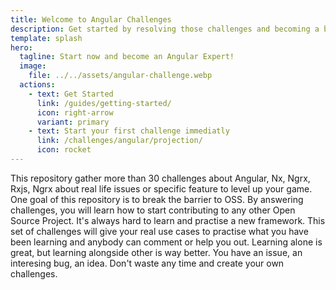 ```yaml
---
title: Welcome to Angular Challenges
description: Get started by resolving those challenges and becoming a better Angular FrontEnd engineer.
template: splash
hero:
  tagline: Start now and become an Angular Expert!
  image:
    file: ../../assets/angular-challenge.webp
  actions:
    - text: Get Started
      link: /guides/getting-started/
      icon: right-arrow
      variant: primary
    - text: Start your first challenge immediatly
      link: /challenges/angular/projection/
      icon: rocket
---
```



<CardGrid>
  <Card title="More than 30 challenges">
    This repository gather more than 30 challenges about Angular, Nx, Ngrx,
    Rxjs, Ngrx about real life issues or specific feature to level up your game.
  </Card>
  <Card title="Become an OSS maintainer">
    One goal of this repository is to break the barrier to OSS. By answering
    challenges, you will learn how to start contributing to any other Open
    Source Project.
  </Card>
  <Card title="Learn alongside other">
    It's always hard to learn and practise a new framework. This set of
    challenges will give your real use cases to practise what you have been
    learning and anybody can comment or help you out. Learning alone is great,
    but learning alongside other is way better.
  </Card>
  <Card title="Contribute">
    You have an issue, an interesing bug, an idea. Don't waste any time and
    create your own challenges.
  </Card>
</CardGrid>
